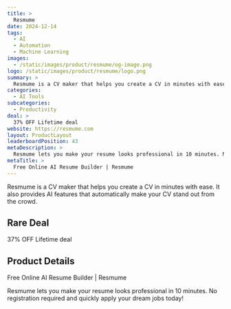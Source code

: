 ```yaml
---
title: >
  Resmume
date: 2024-12-14
tags:
  - AI
  - Automation
  - Machine Learning
images:
  - /static/images/product/resmume/og-image.png
logo: /static/images/product/resmume/logo.png
summary: >
  Resmume is a CV maker that helps you create a CV in minutes with ease. It also provides AI features that automatically make your CV stand out from the crowd.
categories:
  - AI Tools
subcategories:
  - Productivity
deal: >
  37% OFF Lifetime deal
website: https://resmume.com
layout: ProductLayout
leaderboardPosition: 43
metaDescription: >
  Resmume lets you make your resume looks professional in 10 minutes. No registration required and quickly apply your dream jobs today!
metaTitle: >
  Free Online AI Resume Builder | Resmume
---
```

Resmume is a CV maker that helps you create a CV in minutes with ease. It also provides AI features that automatically make your CV stand out from the crowd.

## Rare Deal

37% OFF Lifetime deal

## Product Details

Free Online AI Resume Builder | Resmume

Resmume lets you make your resume looks professional in 10 minutes. No registration required and quickly apply your dream jobs today!

